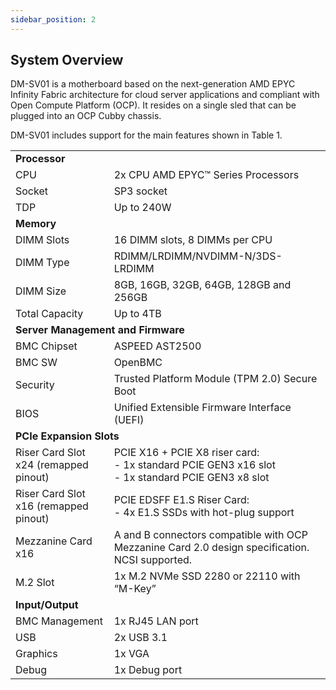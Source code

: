 ```yaml
---
sidebar_position: 2
---
```


## System Overview

DM-SV01 is a motherboard based on the next-generation AMD EPYC Infinity Fabric architecture for cloud server applications and compliant with Open Compute Platform (OCP). It resides on a single sled that can be plugged into an OCP Cubby chassis.

DM-SV01 includes support for the main features shown in Table 1.

<table>
  <tr>
   <td colspan="2" ><strong>Processor</strong>
   </td>
  </tr>
  <tr>
   <td>CPU
   </td>
   <td>2x CPU AMD EPYC™ Series Processors
   </td>
  </tr>
  <tr>
   <td>Socket
   </td>
   <td>SP3 socket
   </td>
  </tr>
  <tr>
   <td>TDP
   </td>
   <td>Up to 240W
   </td>
  </tr>
  <tr>
   <td colspan="2" ><strong>Memory</strong>
   </td>
  </tr>
  <tr>
   <td>DIMM Slots
   </td>
   <td>16 DIMM slots, 8 DIMMs per CPU
   </td>
  </tr>
  <tr>
   <td>DIMM Type
   </td>
   <td>RDIMM/LRDIMM/NVDIMM-N/3DS-LRDIMM 
   </td>
  </tr>
  <tr>
   <td>DIMM Size
   </td>
   <td>8GB, 16GB, 32GB, 64GB, 128GB and 256GB
   </td>
  </tr>
  <tr>
   <td>Total Capacity
   </td>
   <td>Up to 4TB
   </td>
  </tr>
  <tr>
   <td colspan="2" ><strong>Server Management and Firmware</strong>
   </td>
  </tr>
  <tr>
   <td>BMC Chipset
   </td>
   <td>ASPEED AST2500
   </td>
  </tr>
  <tr>
   <td>BMC SW
   </td>
   <td>OpenBMC
   </td>
  </tr>
  <tr>
   <td>Security
   </td>
   <td>Trusted Platform Module (TPM 2.0) Secure Boot
   </td>
  </tr>
  <tr>
   <td>BIOS
   </td>
   <td>Unified Extensible Firmware Interface (UEFI)
   </td>
  </tr>
  <tr>
   <td colspan="2" ><strong>PCIe Expansion Slots</strong>
   </td>
  </tr>
  <tr>
   <td>Riser Card Slot x24 (remapped pinout)</td>
   <td>PCIE X16 + PCIE X8 riser card:<br /> - 1x standard PCIE GEN3 x16 slot<br /> - 1x standard PCIE GEN3 x8 slot</td>
  </tr>
  <tr>
   <td>Riser Card Slot x16 (remapped pinout)</td>
   <td>PCIE EDSFF E1.S Riser Card:<br /> - 4x E1.S SSDs with hot-plug support</td>
  </tr>
  <tr>
   <td>Mezzanine Card x16</td>
   <td>A and B connectors compatible with OCP Mezzanine Card 2.0 design specification. NCSI supported.</td>
  </tr>
  <tr>
   <td>M.2 Slot 
   </td>
   <td>1x M.2 NVMe SSD 2280 or 22110 with “M-Key”
   </td>
  </tr>
  <tr>
   <td colspan="2" ><strong>Input/Output</strong>
   </td>
  </tr>
  <tr>
   <td>BMC Management
   </td>
   <td>1x RJ45 LAN port
   </td>
  </tr>
  <tr>
   <td>USB
   </td>
   <td>2x USB 3.1
   </td>
  </tr>
  <tr>
   <td>Graphics
   </td>
   <td>1x VGA 
   </td>
  </tr>
  <tr>
   <td>Debug
   </td>
   <td>1x Debug port
   </td>
  </tr>
</table>
